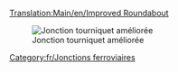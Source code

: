 [[Translation:Main/en/Improved Roundabout]]{{fr/Menu de Croisements}}

[[File:en/Improved.Roundabout.png|none|frame|Jonction tourniquet améliorée]]

{{Template:Critère de jonction/Fr|Peu coûteux|2|0|0|0|0||0|0|1|1|||Les trains en panne affectent toute la jonction.|
*Peut gérer jusqu'à 4 trains à la fois
*Zone: 9 x 9
}}

[[Category:fr/Jonctions ferroviaires]]